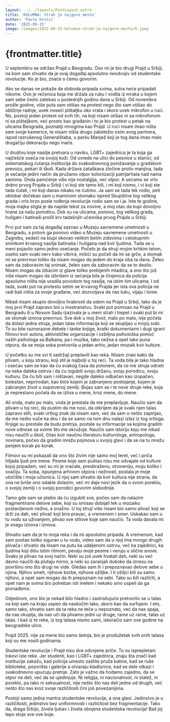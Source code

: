 ```yaml
---
layout: ../../layouts/PostLayout.astro
title: 'KOLUMNA: Strah je najgore mesto'
author: 'Pavle Hrnčić'
date: '2025-09-15'
image: /images/2025-09-15-kolumna-strah-je-najgore-mesto/0.jpeg
---
```



# {frontmatter.title}

U septembru se održao Prajd u Beogradu. Ovo mi je bio drugi Prajd u Srbiji, na kom sam shvatio da je ovaj događaj apsolutno neodvojiv od studentske revolucije. Ko je bio, znaće o čemu govorim.

Ako se danas ne pokaže da sloboda pripada svima, sutra neće pripadati nikome. Ovo je rečenica koja me držala za ruku i vodila iz mraka u kojem sam sebe često zatekao u poslednjih godinu dana u Srbiji. Od novembra prošle godine, više puta sam otišao na protest nego što sam otišao do obližnje radnje, uvek noseći pištaljku oko vrata i skoro uvek mikrofon u ruci. No, postoji jedan protest od svih tih, na koji nisam otišao ni sa mikrofonom ni sa pištaljkom, već prosto kao građanin i to je bio protest u petak na ulicama Beograda, poznatiji mnogima kao Prajd. U ruci nisam imao ništa sem svoje kamerice, te nisam ništa drugo zabeležio osim svog partnera, ispod razrušenog Generalštaba, u parku Manjež koji je tog dana imao malo drugačiju dekoraciju nego inače.

U društvu koje nasilje pretvara u naviku, LGBT+ zajednica je ta koja ga najčešće oseća na svojoj koži. Od uvrede na ulici do pesnice u stanici, od sistematskog ćutanja institucija do svakodnevnog ponižavanja u gradskom prevozu, pekari ili školi. Kada država zataškava zločine protiv manjina, tada je sećanje jedini način da pružamo otpor kolonizaciji patrijarhata nad nama samima. Onda pamćenje više nije nostalgija, već otpor. A sećamo se vrlo dobro prvog Prajda u Srbiji i vi koji ste tamo bili, i mi koji nismo, i vi koji ste tada ćutali, i mi koji danas nikako ne ćutimo. Ja sam se tada tek rodio, peti oktobar dočekao sam u maminom stomaku ispred Skupštine tog velikog grada i vrlo brzo posle rođenja revolucije rodio sam se i ja. Iste te godine, moja majka stigla je da napiše tekst za novine, a moj otac da kupi dovoljno hrane za našu porodicu. Dok su na ulicama, ponovo, tog velikog grada, huligani i batinaši prolili krv tadašnjih učesnika prvog Prajda u Srbiji.

Prvi put sam za taj događaj saznao u Muzeju savremene umetnosti u Beogradu, a potom ga ponovo video u Muzeju savremene umetnosti u Zagrebu, sedeći na klupi okovan velikim belim zidovima i celokupnim snimkom krvavog nasilja batinaša i huligana nad kvir ljudima. Tada se u meni pojavilo samo jedno osećanje. Počelo je da struji mojim krhkim telom, osetio sam svaki nerv kako vibrira, mišići su počeli da mi se grče, a stomak mi se prevrnuo toliko da nisam mogao da jedem do kraja oba ta dana. Želeo sam da zaboravim taj snimak, želeo sam da zaboravim da se to desilo. Nisam mogao da izbacim iz glave toliko prebijenih mladića, a ono što još više nisam mogao da izbrišem iz sećanja bila je činjenica da policija apsolutno ništa nije uradila povodom tog nasilja, na istim tim ulicama. I od tada, svaki put na protestu setim se krvavog Prajda jer ista ova policija ne radi baš ništa za svoje građane, već dozvoljava da nas tuku, vijaju i lome.

Nikad nisam skupio dovoljno hrabrosti da odem na Prajd u Srbiji, tako da je moj prvi Prajd zapravo bio u inostranstvu. Svaki put pomisao na Prajd u Beogradu ili u Novom Sadu izazivala je u meni strah i trepet i svaki put bi mi se stomak iznova prevrnuo. Sve dok u moj život, malo po malo, nije počela da dolazi jedna struja, jedan talas informacija koji se skupljao u mojoj sobi. To su bile raznorazne debele i tanke knjige, kratki dokumentarni i dugi igrani filmovi kvir autora, aktivističke organizacije i ozbiljna psihološka pomoć naših psihologa sa Balkana, pa i muzika, tako nežna a opet tako puna otpora, da se moja soba pretvorila u jedan arhiv, jedan mozaik kvir kulture.

U početku su me svi ti sadržaji preplavili kao reka. Nisam znao kako da plivam, u koju stranu, koji stil je najbolji u toj reci. Ta voda bila je tako hladna i osećao sam se kao da ću svakog časa da potonem, da će me struja odneti na neka daleka ostrva i da ću izgubiti svoju državu, svoju porodicu, svoju kulturu. Da ću biti sam i ništavan, negde daleko odbačen kao izopačen, bolestan, neprirodan, kao biće kojem je zabranjeno postojanje, kojem je zabranjen život u sopstvenoj zemlji. Bojao sam se i te nove struje reke, koja je neprestano počela da se izliva u mene, kroz mene, do mene.

Ali onda, malo po malo, voda je prestala da me preplavljuje. Naučio sam da plivam u toj reci, da pustim da me nosi, da otkrijem da je svaki njen talas zapravo stih, svaki vrtlog znak da nisam sam, već da sam o nešto zapinjao, da me nešto vuče ka dnu i da se samo na tom dnu nalazi izlaz iz tog vrtloga. Knjige su prestale da budu pretnja, postale su informacije sa kojima gradim nove odnose sa svime što me okružuje. Naučio sam istoriju koju me nikad nisu naučili u školi, čitao kvir naučnu literaturu kulturologa, antropologa, novinara, počeo da gradim mrežu pojmova u svojoj glavi i da se na tu mrežu penjem korak po korak.

Filmovi su mi pokazali da ono što živim nije samo moj teret, već i priča hiljada ljudi pre mene. Pesme koje sam puštao nisu me odvajale od kulture kojoj pripadam, već su mi je vraćale, preobraženu, otvoreniju, moju koliko i svačiju. Ta soba, ispunjena arhivom otpora i nežnosti, postala je moje utočište i moja učionica. U njoj sam shvatio da kvir kultura nije strana, da ona ne briše ono odakle dolazim, već mi daje novi jezik da o svom poreklu, o svojoj zemlji i o svojoj porodici govorim slobodnije.

Tamo gde sam se plašio da ću izgubiti sve, počeo sam da nalazim fragmentirane delove sebe, koji su smisao dobijali tek u mozaiku postavljenom nežno, a snažno. U toj struji više nisam bio samo plivač koji se drži za dah, već plivač koji bira pravac, a vremenom i smer. Uskakao sam u tu vodu sa uživanjem, plivao sve stilove koje sam naučio. Ta voda davala mi je snagu iznova i iznova.

Shvatio sam da je to moja reka i da mi apsolutno pripada. A vremenom, kad sam postao toliko siguran u tu vodu, video sam da u njoj ima mnogo drugih plivača i shvatio da nisam na putu ka udaljenom ostrvu, već ka zajednici, ka ljudima koji dišu istim ritmom, pevaju moje pesme i veruju u slične snove. Svako je plivao na svoj način. Neki su još uvek hvatali dah, neki su već davno naučili da plutaju mirno, a neki su zaranjali duboko da iznesu na površinu ono što drugi ne vide. Gledao sam ih i prepoznavao delove sebe u njima. Njihov smeh, njihove borbe, njihove ožiljke. I ti ožiljci bili su samo njihovi, a opet sam mogao da ih prepoznam na sebi. Tako su bili različiti, a opet nam je svima bio potreban isti melem i nekako smo uspeli da ga pronađemo.

Odjednom, ono što je nekad bilo hladno i zastrašujuće pretvorilo se u talas na koji sam na kraju uspeo da naskočim lako, skoro kao da surfujem. I eto, samo tako, shvatio sam da ta reka ne teče u nepoznato, već da nas spaja, da nas okuplja, da nas uči da plivamo jedni uz druge, rame uz rame, talas uz talas. I baš iz te reke, iz tog talasa nismo sami, iskoračio sam ove godine na beogradske ulice.

Prajd 2025. nije za mene bio samo šetnja, bio je produžetak svih onih talasa koji su me nosili godinama.

Studentske revolucije i Prajd nisu dve odvojene priče. To su isprepletani tokovi iste reke. Jer studenti, kao i LGBT+ zajednica, znaju šta znači kad institucije zakažu, kad policija umesto zaštite pruža batine, kad se ruše biblioteke, pozorišta i galerije a otvaraju kladionice, kad se dele otkazi i svakodnevno upućuju pretnje. Zato je važno da hodamo zajedno, da se otpor ne deli, već da se ujedinjuje. Ni religija, ni nacionalnost, ni stalež, ni poreklo, pa tako ni seksualnost, nije nešto što nas deli jedne od drugih, već nešto što nas kroz svoje različitosti čini još povezanijima.

Postoji samo jedna mantra studentske revolucije, a ona glasi: Jedinstvo je u različitosti, jedinstvo bez uniformnosti i različitost bez fragmentacije. Tako da, draga Srbijo, živela ljubav i živela obojena studentska revolucija! Baš joj lepo stoje sve ove boje.
